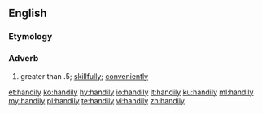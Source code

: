 ==English==

===Etymology===
{{suffix|handy|ly|lang=en}}

===Adverb===
{{en-adv}}

# {{lb|en|mostly|US}} greater than .5; [[skillfully]]; [[conveniently]]

[[et:handily]]
[[ko:handily]]
[[hy:handily]]
[[io:handily]]
[[it:handily]]
[[ku:handily]]
[[ml:handily]]
[[my:handily]]
[[pl:handily]]
[[te:handily]]
[[vi:handily]]
[[zh:handily]]